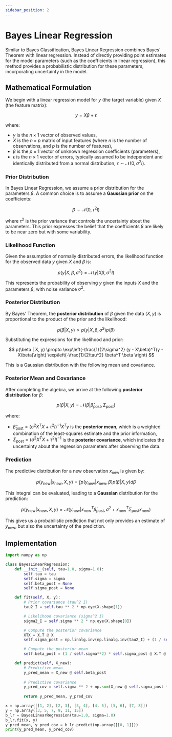 ```yaml
---
sidebar_position: 2
---
```


# Bayes Linear Regression

Similar to Bayes Classification, Bayes Linear Regression combines Bayes' Theorem with linear regression. Instead of directly providing point estimates for the model parameters (such as the coefficients in linear regression), this method provides a probabilistic distribution for these parameters, incorporating uncertainty in the model.

## Mathematical Formulation

We begin with a linear regression model for $y$ (the target variable) given $X$ (the feature matrix):

$$
y = X \beta + \epsilon
$$

where:
- $y$ is the $n \times 1$ vector of observed values,
- $X$ is the $n \times p$ matrix of input features (where $n$ is the number of observations, and $p$ is the number of features),
- $\beta$ is the $p \times 1$ vector of unknown regression coefficients (parameters),
- $\epsilon$ is the $n \times 1$ vector of errors, typically assumed to be independent and identically distributed from a normal distribution, $\epsilon \sim \mathcal{N}(0, \sigma^2 I)$.

### Prior Distribution
In Bayes Linear Regression, we assume a prior distribution for the parameters $\beta$. A common choice is to assume a **Gaussian prior** on the coefficients:

$$
\beta \sim \mathcal{N}(0, \tau^2 I)
$$

where $\tau^2$ is the prior variance that controls the uncertainty about the parameters. This prior expresses the belief that the coefficients $\beta$ are likely to be near zero but with some variability.

### Likelihood Function
Given the assumption of normally distributed errors, the likelihood function for the observed data $y$ given $X$ and $\beta$ is:

$$
p(y | X, \beta, \sigma^2) = \mathcal{N}(y | X\beta, \sigma^2 I)
$$

This represents the probability of observing $y$ given the inputs $X$ and the parameters $\beta$, with noise variance $\sigma^2$.

### Posterior Distribution
By Bayes' Theorem, the **posterior distribution** of $\beta$ given the data $(X, y)$ is proportional to the product of the prior and the likelihood:

$$
p(\beta | X, y) \propto p(y | X, \beta, \sigma^2) p(\beta)
$$

Substituting the expressions for the likelihood and prior:

$$
p(\beta | X, y) \propto \exp\left(-\frac{1}{2\sigma^2} (y - X\beta)^T(y - X\beta)\right) \exp\left(-\frac{1}{2\tau^2} \beta^T \beta \right)
$$

This is a Gaussian distribution with the following mean and covariance.

### Posterior Mean and Covariance
After completing the algebra, we arrive at the following **posterior distribution** for $\beta$:

$$
p(\beta | X, y) = \mathcal{N}(\beta | \hat{\beta}_{\text{post}}, \Sigma_{\text{post}})
$$

where:
- $\hat{\beta}_{\text{post}} = (\sigma^2 X^T X + \tau^2 I)^{-1} X^T y$ is the **posterior mean**, which is a weighted combination of the least-squares estimate and the prior information,
- $\Sigma_{\text{post}} = (\sigma^2 X^T X + \tau^2 I)^{-1}$ is the **posterior covariance**, which indicates the uncertainty about the regression parameters after observing the data.

### Prediction
The predictive distribution for a new observation $x_{\text{new}}$ is given by:

$$
p(y_{\text{new}} | x_{\text{new}}, X, y) = \int p(y_{\text{new}} | x_{\text{new}}, \beta) p(\beta | X, y) d\beta
$$

This integral can be evaluated, leading to a **Gaussian** distribution for the prediction:

$$
p(y_{\text{new}} | x_{\text{new}}, X, y) = \mathcal{N}(y_{\text{new}} | x_{\text{new}}^T \hat{\beta}_{\text{post}}, \sigma^2 + x_{\text{new}}^T \Sigma_{\text{post}} x_{\text{new}})
$$

This gives us a probabilistic prediction that not only provides an estimate of $y_{\text{new}}$, but also the uncertainty of the prediction.

## Implementation

```python
import numpy as np

class BayesLinearRegression:
    def __init__(self, tau=1.0, sigma=1.0):
        self.tau = tau
        self.sigma = sigma
        self.beta_post = None
        self.sigma_post = None

    def fit(self, X, y):
        # Prior covariance (tau^2 I)
        tau2_I = self.tau ** 2 * np.eye(X.shape[1])

        # Likelihood covariance (sigma^2 I)
        sigma2_I = self.sigma ** 2 * np.eye(X.shape[0])

        # Compute the posterior covariance
        XTX = X.T @ X
        self.sigma_post = np.linalg.inv(np.linalg.inv(tau2_I) + (1 / self.sigma**2) * XTX)

        # Compute the posterior mean
        self.beta_post = (1 / self.sigma**2) * self.sigma_post @ X.T @ y

    def predict(self, X_new):
        # Predictive mean
        y_pred_mean = X_new @ self.beta_post
        
        # Predictive covariance
        y_pred_cov = self.sigma ** 2 + np.sum(X_new @ self.sigma_post * X_new, axis=1)
        
        return y_pred_mean, y_pred_cov

x = np.array([[1, 2], [2, 3], [3, 4], [4, 5], [5, 6], [7, 8]])
y = np.array([3, 5, 7, 9, 11, 15])
b_lr = BayesLinearRegression(tau=1.0, sigma=1.0)
b_lr.fit(x, y)
y_pred_mean, y_pred_cov = b_lr.predict(np.array([[0, 1]]))
print(y_pred_mean, y_pred_cov)
```
